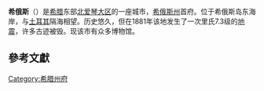 {{unreferenced|time=2011-03-24T04:37:36+00:00}}
{{Infobox Greek Dimos
 |name = 希俄斯 
 |name_local = Χίος 
|image_map = Dimos Chiou.png
 |periph = [[北爱琴大区|北爱琴大区]]
 |prefec = [[希俄斯州|希俄斯州]]
 |population = 23779
 |population_as_of = 2001
 |area =  22.823
 |elevation = 
 |lat_deg = 38
 |lat_min = 23
 |lon_deg = 26
 |lon_min = 7
 |postal_code = 821 00
 |area_code = 22710
 |licence = ΧΙ
 |mayor = Pantelis Vroulis
 |website = [http://www.chioscity.gr/ http://www.chioscity.gr]
 |image_skyline      = Chiostown.jpg
 |caption_skyline    = 
 |city_flag          = 
 |city_seal          = 
 |districts          = 
 |party              = 
 |since              = 
 |elevation_min      = 0
 |elevation_max      = 10
}}
'''希俄斯'''（{{lang-el|Χίος}}）是[[希腊|希腊]]东部[[北爱琴大区|北爱琴大区]]的一座城市，[[希俄斯州|希俄斯州]]首府。位于希俄斯岛东海岸，与[[土耳其|土耳其]]隔海相望。历史悠久，但在1881年该地发生了一次里氏7.3级的[[地震|地震]]，许多古迹被毁。现该市有众多博物馆。

== 參考文獻 ==
{{reflist}}

{{希腊小作品}}
{{希腊各州首府}}

[[Category:希腊州府|Category:希腊州府]]